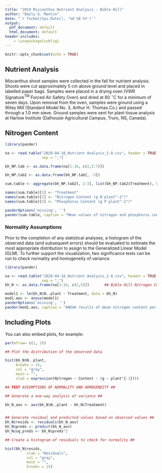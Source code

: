 ```yaml
---
title: "2019 Miscanthus Nutrient Analysis - Bible Hill"
author: "Emily G. Mantin"
date: "`r format(Sys.Date(), '%d %B %Y')`"
output:
  pdf_document: default
  html_document: default
header-includes: 
    - \usepackage{subfig}
---
```


```r
knitr::opts_chunk$set(echo = TRUE)
```


## Nutrient Analysis

Miscanthus shoot samples were collected in the fall for nutrient analysis.  Shoots were cut approximately 5 cm above ground level and placed in labelled paper bags.  Samples were placed in a drying oven (VWR Signature^TM^ Forced Air Safety Oven) and dried at 80 $^\circ$C for a minimum of seven days.  Upon removal from the oven, samples were ground using a Wiley Mill (Standard Model No. 3, Arthur H. Thomas Co.) and passed through a 1.0 mm sieve.  Ground samples were sent for plant tissue analysis at Harlow Institute (Dalhousie Agricultural Campus, Truro, NS, Canada).   

## Nitrogen Content

```r
library(pander)

na <- read.table("2020-04-16_Nutrient Analysis_2.0.csv", header = TRUE,
                 sep = ",")

bh_NP.tab <- as.data.frame(na[1:16, c(2,5:7)])

bh_NP.tab2 <- as.data.frame(bh_NP.tab[, -3])

sum.table <- aggregate(bh_NP.tab2[, 2:3], list(bh_NP.tab2$Treatment), FUN = "mean")

names(sum.table)[1] <- "Treatment"
names(sum.table)[2] <- "Nitrogen Content (g N plant^-1^)"
names(sum.table)[3] <- "Phosphorus Content (g P plant^-1^)"

panderOptions('missing', '')
pander(sum.table, caption = "Mean values of nitrogen and phosphorus content measured in the fall of the establishment year (2019).")
```

### Normality Assumptions

Prior to the completion of any statistical analyses, a histogram of the observed data (and subsequent errors) should be evaluated to estimate the most appropriate distribution to assign to the Generalized Linear Model (GLM).  To further support the visualization, two significance tests can be run to check normality and homogeneity of variance. 


```r
library(pander)

na <- read.table("2020-04-16_Nutrient Analysis_2.0.csv", header = TRUE,
                 sep = ",")
bh_N <- as.data.frame(na[1:16, c(2,5)])       ## Bible Hill Nitrogen Content

model1 <- lm(bh_N$N..plant ~ Treatment, data = bh_N)
mod1.aov <- anova(model1)
panderOptions('missing', '')
pander(mod1.aov, caption = "ANOVA results of mean nitrogen content per plant (g N plant^-1^) in Miscanthus biomass collected on 01 October 2019 from Bible Hill, NS.", add.significance.stars = TRUE)

```



## Including Plots

You can also embed plots, for example:

```r

par(mfrow= c(1, 2))

## Plot the distribution of the observed data

hist(bh_N$N..plant, 
     breaks = 15, 
     col = "gray", 
     main = "", 
     xlab = expression(Nitrogen ~ Content ~ (g ~ plant^{-1})))

## TEST ASSUMPTIONS OF NORMALITY AND HOMOGENEITY ##

## Generate a one-way analysis of variance ##

bh_N_aov <- aov(bh_N$N..plant ~ bh_N$Treatment)


## Generate residual and predicted values based on observed values ##
bh_N$resids <- residuals(bh_N_aov)
bh_N$preds <- predict(bh_N_aov)
bh_N$sq_preds <- bh_N$preds^2

## Create a histogram of residuals to check for normality ##

hist(bh_N$resids,
          xlab = "Residuals",
          col = "gray",
          main = "",
          breaks = 15)

```
